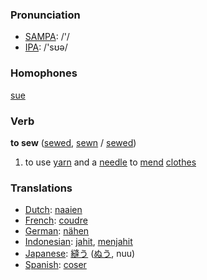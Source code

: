 === Pronunciation ===
*[[w:SAMPA|SAMPA]]: /'/
*[[w:IPA|IPA]]: /'sʊə/

=== Homophones ===

[[sue]]

=== Verb ===

'''to sew''' ([[sewed]], [[sewn]] / [[sewed]])

# to use [[yarn]] and a [[needle]] to [[mend]] [[clothes]]

=== Translations ===
*[[Dutch]]: [[naaien]]
*[[French]]: [[coudre]]
*[[German]]: [[nähen]]
*[[Indonesian]]: [[jahit]], [[jahit|menjahit]]
*[[Japanese]]: [[縫う]] ([[ぬう]], nuu)
*[[Spanish]]: [[coser]]